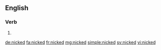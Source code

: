 ==English==

===Verb===
{{head|en}}

# {{en-past of|nick}}

[[de:nicked]]
[[fa:nicked]]
[[fr:nicked]]
[[mg:nicked]]
[[simple:nicked]]
[[sv:nicked]]
[[vi:nicked]]